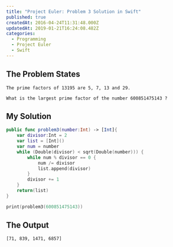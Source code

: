 ```yaml
---
title: "Project Euler: Problem 3 Solution in Swift"
published: true
createdAt: 2016-04-24T11:31:48.000Z
updatedAt: 2019-01-21T16:24:08.482Z
categories:
  - Programming
  - Project Euler
  - Swift
---
```


## The Problem States

```text
The prime factors of 13195 are 5, 7, 13 and 29.

What is the largest prime factor of the number 600851475143 ?
```

## My Solution

```swift
public func problem3(number:Int) -> [Int]{
    var divisor:Int = 2
    var list = [Int]()
    var num = number
    while (Double(divisor) < sqrt(Double(number))) {
        while num % divisor == 0 {
            num /= divisor
            list.append(divisor)
        }
        divisor += 1
    }
    return(list)
}

print(problem3(600851475143))
```

## The Output

```text
[71, 839, 1471, 6857]
```
